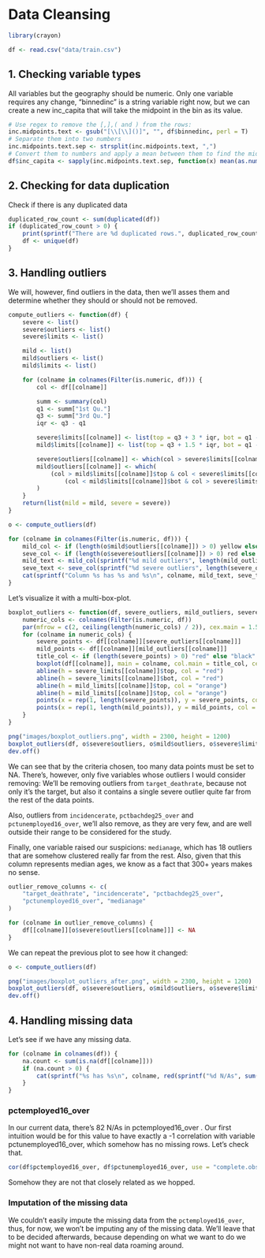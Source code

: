 # Data Cleansing
```r
library(crayon)
```


```r
df <- read.csv("data/train.csv")
```

## 1. Checking variable types

All variables but the geography should be numeric. Only one variable requires
any change, "binnedinc" is a string variable right now, but we can create a
new inc_capita that will take the midpoint in the bin as its value.

```r
# Use regex to remove the [,],( and ) from the rows:
inc.midpoints.text <- gsub("[\\[\\]()]", "", df$binnedinc, perl = T)
# Separate them into two numbers
inc.midpoints.text.sep <- strsplit(inc.midpoints.text, ",")
# Convert them to numbers and apply a mean between them to find the midpoint
df$inc_capita <- sapply(inc.midpoints.text.sep, function(x) mean(as.numeric(x)))
```

## 2. Checking for data duplication

Check if there is any duplicated data
```r
duplicated_row_count <- sum(duplicated(df))
if (duplicated_row_count > 0) {
    print(sprintf("There are %d duplicated rows.", duplicated_row_count))
    df <- unique(df)
}
```

## 3. Handling outliers

We will, however, find outliers in the data, then we'll asses them and determine
whether they should or should not be removed.

```r
compute_outliers <- function(df) {
    severe <- list()
    severe$outliers <- list()
    severe$limits <- list()

    mild <- list()
    mild$outliers <- list()
    mild$limits <- list()

    for (colname in colnames(Filter(is.numeric, df))) {
        col <- df[[colname]]

        summ <- summary(col)
        q1 <- summ["1st Qu."]
        q3 <- summ["3rd Qu."]
        iqr <- q3 - q1

        severe$limits[[colname]] <- list(top = q3 + 3 * iqr, bot = q1 - 3 * iqr)
        mild$limits[[colname]] <- list(top = q3 + 1.5 * iqr, bot = q1 - 1.5 * iqr)

        severe$outliers[[colname]] <- which(col > severe$limits[[colname]]$top | col < severe$limits[[colname]]$bot)
        mild$outliers[[colname]] <- which(
            (col > mild$limits[[colname]]$top & col < severe$limits[[colname]]$top) |
                (col < mild$limits[[colname]]$bot & col > severe$limits[[colname]]$bot)
        )
    }
    return(list(mild = mild, severe = severe))
}

o <- compute_outliers(df)

for (colname in colnames(Filter(is.numeric, df))) {
    mild_col <- if (length(o$mild$outliers[[colname]]) > 0) yellow else green
    seve_col <- if (length(o$severe$outliers[[colname]]) > 0) red else green
    mild_text <- mild_col(sprintf("%d mild outliers", length(mild_outliers[[colname]])))
    seve_text <- seve_col(sprintf("%d severe outliers", length(severe_outliers[[colname]])))
    cat(sprintf("Column %s has %s and %s\n", colname, mild_text, seve_text))
}
```

Let's visualize it with a multi-box-plot.

```r
boxplot_outliers <- function(df, severe_outliers, mild_outliers, severe_limits, mild_limits) {
    numeric_cols <- colnames(Filter(is.numeric, df))
    par(mfrow = c(2, ceiling(length(numeric_cols) / 2)), cex.main = 1.5, cex.axis = 1.5)
    for (colname in numeric_cols) {
        severe_points <- df[[colname]][severe_outliers[[colname]]]
        mild_points <- df[[colname]][mild_outliers[[colname]]]
        title_col <- if (length(severe_points) > 0) "red" else "black"
        boxplot(df[[colname]], main = colname, col.main = title_col, cex = 1.5)
        abline(h = severe_limits[[colname]]$top, col = "red")
        abline(h = severe_limits[[colname]]$bot, col = "red")
        abline(h = mild_limits[[colname]]$top, col = "orange")
        abline(h = mild_limits[[colname]]$top, col = "orange")
        points(x = rep(1, length(severe_points)), y = severe_points, col = "red", cex = 1.5, pch = 19)
        points(x = rep(1, length(mild_points)), y = mild_points, col = "orange", cex = 1.5, pch = 19)
    }
}

png("images/boxplot_outliers.png", width = 2300, height = 1200)
boxplot_outliers(df, o$severe$outliers, o$mild$outliers, o$severe$limits, o$mild$limits)
dev.off()
```

We can see that by the criteria chosen, too many data points must be set to NA.
There's, however, only five variables whose outliers I would consider removing:
We'll be removing outliers from `target_deathrate`, because not only it's the 
target, but also it contains a single severe outlier quite far from the rest of
the data points.

Also, outliers from `incidencerate`, `pctbachdeg25_over` and 
`pctunemployed16_over`, we'll also remove, as they are very few, and are well 
outside their range to be considered for the study.

Finally, one variable raised our suspicions: `medianage`, which has 18 outliers
that are somehow clustered really far from the rest. Also, given that this 
column represents median ages, we know as a fact that 300+ years makes no sense.

```r
outlier_remove_columns <- c(
    "target_deathrate", "incidencerate", "pctbachdeg25_over",
    "pctunemployed16_over", "medianage"
)

for (colname in outlier_remove_columns) {
    df[[colname]][o$severe$outliers[[colname]]] <- NA
}
```

We can repeat the previous plot to see how it changed:


```r
o <- compute_outliers(df)

png("images/boxplot_outliers_after.png", width = 2300, height = 1200)
boxplot_outliers(df, o$severe$outliers, o$mild$outliers, o$severe$limits, o$mild$limits)
dev.off()
```


## 4. Handling missing data

Let's see if we have any missing data.

```r
for (colname in colnames(df)) {
    na.count <- sum(is.na(df[[colname]]))
    if (na.count > 0) {
        cat(sprintf("%s has %s\n", colname, red(sprintf("%d N/As", sum(is.na(df[colname]))))))
    }
}
```

### pctemployed16_over 

In our current data, there's 82 N/As in pctemployed16_over . Our first intuition
would be for this value to have exactly a -1 correlation with variable
pctunemployed16_over, which somehow has no missing rows. Let's check that.

```r
cor(df$pctemployed16_over, df$pctunemployed16_over, use = "complete.obs")
```

Somehow they are not that closely related as we hopped.

### Imputation of the missing data

We couldn't easily impute the missing data from the `pctemployed16_over`, thus,
for now, we won't be imputing any of the missing data. We'll leave that to be
decided afterwards, because depending on what we want to do we might not want to
have non-real data roaming around.
